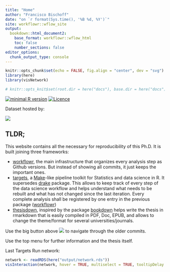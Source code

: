 ```yaml
---
title: "Home"
author: "Francisco Bischoff"
date: "on `r format(Sys.time(), '%B %d, %Y')`"
site: workflowr::wflow_site
output:
  bookdown::html_document2:
    base_format: workflowr::wflow_html
    toc: false
    number_sections: false
editor_options:
  chunk_output_type: console
---
```


```r
knitr::opts_chunk$set(echo = FALSE, fig.align = "center", dev = "svg")
library(here)
library(visNetwork)

# knitr::opts_knit$set(root.dir = here("docs"), base.dir = here("docs"))
```

<!-- badges init -->

[![minimal R version](https://img.shields.io/badge/R%3E=-4.0.0-brightgreen.svg)](https://cran.r-project.org/)
[![Licence](https://mirrors.creativecommons.org/presskit/buttons/80x15/svg/by-nc-sa.svg)](http://creativecommons.org/licenses/by-nc-sa/4.0/)

Dataset hosted by:

[![](https://zenodo.org/badge/DOI/10.5281/zenodo.4634013.svg)](https://doi.org/10.5281/zenodo.4634013)

<!-- badges end -->

## TLDR;

This website contains all the necessary for reproducibility of this Ph.D. It is built joining three frameworks:

-   [workflowr](https://jdblischak.github.io/workflowr/), the main infrastructure that organizes
    every analysis step as Github versions. But instead of showing all commits, it just keeps the
    important ones.
-   [targets](https://docs.ropensci.org/targets/), a
    [Make](https://www.gnu.org/software/make/)-like pipeline toolkit for Statistics and data science
    in R. It supersedes [drake](https://books.ropensci.org/drake/) package. This allows to keep
    track of every step of the data science workflow and helps understand what needs to be rebuilt
    and what has not changed since the last iteration. Every complete analysis shall be registered
    by one entry in the previous package ([workflowr](https://jdblischak.github.io/workflowr/))
-   [thesisdown](https://ismayc.github.io/thesisdown_book/), inspired by the package
    [bookdown](https://github.com/rstudio/bookdown) helps write the thesis in rmarkdown that is
    easily compiled in PDF, Doc, EPUB, and allows to change the theme/format for several
    universities/journals.

Use the big button above ![](figure/workflowr.png) to navigate through the older commits.

Use the top menu for further information and the thesis itself.

Last Targets Run network:

```r
network <- readRDS(here("output/network.rds"))
visInteraction(network, hover = TRUE, multiselect = TRUE, tooltipDelay = 0)
```
